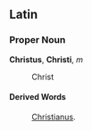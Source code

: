 ==Latin==
===Proper Noun===
'''Christus''', '''Christi''', ''m''

: Christ
====Derived Words====
: [[Christianus]].